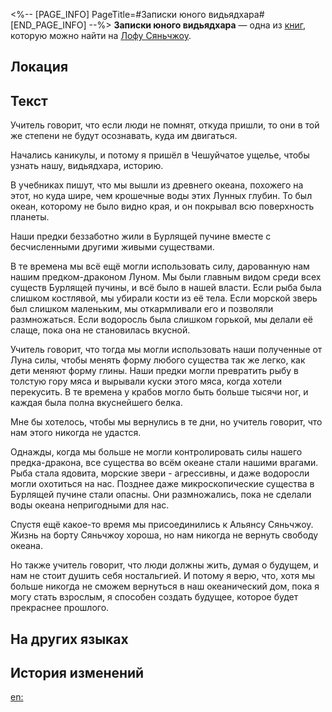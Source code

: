 <%-- [PAGE_INFO]
PageTitle=#Записки юного видьядхара#
[END_PAGE_INFO] --%>
{{Дополнить}}
{{Книга Инфобокс
|id           = 232
|Название     = 
|Изображение  = Рукописи Лофу Сяньчжоу 4.png
|Мир          = Лофу Сяньчжоу
|Томов        = 1
|Автор        = <!--нужно добавить-->
|Описание     = Тетрадь какого-то школьника, забытая в Чешуйчатом ущелье. В ней записаны его фантазии об истории видьядхара.
|Том1         = {{tx}}
|Источник1    = {{tx|Отсутствует источник}}
|Персонажи    = 
|Фракции      = 
}}
'''Записки юного видьядхара''' — одна из [[Книги|книг]], которую можно найти на [[Лофу Сяньчжоу]].

==Локация==
{{Отметка карты|<!--название карты-->|<!--id отметки-->}}

==Текст==
Учитель говорит, что если люди не помнят, откуда пришли, то они в той же степени не будут осознавать, куда им двигаться.

Начались каникулы, и потому я пришёл в Чешуйчатое ущелье, чтобы узнать нашу, видьядхара, историю.

В учебниках пишут, что мы вышли из древнего океана, похожего на этот, но куда шире, чем крошечные воды этих Лунных глубин. То был океан, которому не было видно края, и он покрывал всю поверхность планеты.

Наши предки беззаботно жили в Бурлящей пучине вместе с бесчисленными другими живыми существами.

В те времена мы всё ещё могли использовать силу, дарованную нам нашим предком-драконом Луном. Мы были главным видом среди всех существ Бурлящей пучины, и всё было в нашей власти. Если рыба была слишком костлявой, мы убирали кости из её тела. Если морской зверь был слишком маленьким, мы откармливали его и позволяли размножаться. Если водоросль была слишком горькой, мы делали её слаще, пока она не становилась вкусной.

Учитель говорит, что тогда мы могли использовать наши полученные от Луна силы, чтобы менять форму любого существа так же легко, как дети меняют форму глины. Наши предки могли превратить рыбу в толстую гору мяса и вырывали куски этого мяса, когда хотели перекусить. В те времена у крабов могло быть больше тысячи ног, и каждая была полна вкуснейшего белка.

Мне бы хотелось, чтобы мы вернулись в те дни, но учитель говорит, что нам этого никогда не удастся.

Однажды, когда мы больше не могли контролировать силы нашего предка-дракона, все существа во всём океане стали нашими врагами. Рыба стала ядовита, морские звери - агрессивны, и даже водоросли могли охотиться на нас. Позднее даже микроскопические существа в Бурлящей пучине стали опасны. Они размножались, пока не сделали воды океана непригодными для нас.

Спустя ещё какое-то время мы присоединились к Альянсу Сяньчжоу. Жизнь на борту Сяньчжоу хороша, но нам никогда не вернуть свободу океана.

Но также учитель говорит, что люди должны жить, думая о будущем, и нам не стоит душить себя ностальгией. И потому я верю, что, хотя мы больше никогда не сможем вернуться в наш океанический дом, пока я могу стать взрослым, я способен создать будущее, которое будет прекраснее прошлого.

==На других языках==
{{На других языках
|en   = A Vidyadhara Youth's Notes
|zhs  = 某持明少年的笔记
|zht  = 某持明少年的筆記
|ja   = とある持明族少年の筆記
|ko   = 비디아다라 소년의 노트
|es   = Notas de un joven vidyadhara
|fr   = Notes d'un jeune vidyadharien
|ru   = Записки юного видьядхара
|th   = บันทึกของ Vidyadhara วัยหนุ่ม
|vi   = Bút Ký Của Một Thiếu Niên Vidyadhara Nào Đó
|de   = Notizen eines jungen Vidyadhara
|id   = Catatan Seorang Pemuda Vidyadhara
|pt   = Anotações de Um Jovem Vidyadhara
}}

==История изменений==
{{История изменений|3.5}}

[[en:]]